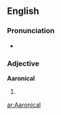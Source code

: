 ==English==

===Pronunciation===
* {{IPA|/æˈ.rɑ.nɪ.kəl/|/ɛˈ.rɑ.nɪ.kəl/|lang=en}}

===Adjective===
'''Aaronical'''

# {{alternative form of| Aaronic}}

[[ar:Aaronical]]